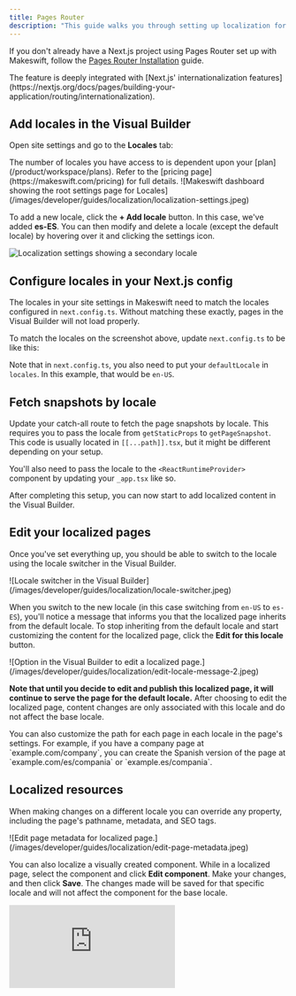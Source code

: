 ```yaml
---
title: Pages Router
description: "This guide walks you through setting up localization for your Makeswift site so you can visually customize your site for different locales."
---
```



If you don't already have a Next.js project using Pages Router set up with Makeswift, follow the [Pages Router Installation](/pages-router/installation) guide.

<Info>
  The feature is deeply integrated with [Next.js' internationalization
  features](https://nextjs.org/docs/pages/building-your-application/routing/internationalization).
</Info>

## Add locales in the Visual Builder

Open site settings and go to the **Locales** tab:

<Note>
  The number of locales you have access to is dependent upon your
  [plan](/product/workspace/plans). Refer to the [pricing
  page](https://makeswift.com/pricing) for full details.
</Note>

<Frame>
  ![Makeswift dashboard showing the root settings page for
  Locales](/images/developer/guides/localization/localization-settings.jpeg)
</Frame>

To add a new locale, click the **+ Add locale** button. In this case, we've added **es-ES**. You can then modify and delete a locale (except the default locale) by hovering over it and clicking the settings icon.

<Frame>
  <img
    src="/images/developer/guides/localization/secondary-locale.jpeg"
    alt="Localization settings showing a secondary locale"
  />
</Frame>

## Configure locales in your Next.js config

The locales in your site settings in Makeswift need to match the locales configured in `next.config.ts`. Without matching these exactly, pages in the Visual Builder will not load properly.

To match the locales on the screenshot above, update `next.config.ts` to be like this:

<NextConfigLocalizedExample />

Note that in `next.config.ts`, you also need to put your `defaultLocale` in `locales`.
In this example, that would be `en-US`.

## Fetch snapshots by locale

Update your catch-all route to fetch the page snapshots by locale. This requires you to pass the locale from `getStaticProps` to `getPageSnapshot`. This code is usually located in `[[...path]].tsx`, but it might be different depending on your setup.

<PagesCatchAllLocalizedExample />

You'll also need to pass the locale to the `<ReactRuntimeProvider>` component by updating your `_app.tsx` like so.

<PagesAppLocalized />

After completing this setup, you can now start to add localized content in the Visual Builder.

## Edit your localized pages

Once you've set everything up, you should be able to switch to the locale using the locale switcher in the Visual Builder.

<Frame>
  ![Locale switcher in the Visual
  Builder](/images/developer/guides/localization/locale-switcher.jpeg)
</Frame>

When you switch to the new locale (in this case switching from `en-US` to `es-ES`), you'll notice a message that informs you that the localized page inherits from the default locale. To stop inheriting from the default locale and start customizing the content for the localized page, click the **Edit for this locale** button.

<Frame>
  ![Option in the Visual Builder to edit a localized
  page.](/images/developer/guides/localization/edit-locale-message-2.jpeg)
</Frame>

**Note that until you decide to edit and publish this localized page, it will continue to serve the page for the default locale.** After choosing to edit the localized page, content changes are only associated with this locale and do not affect the base locale.

<Note>
  You can also customize the path for each page in each locale in the page's
  settings. For example, if you have a company page at `example.com/company`,
  you can create the Spanish version of the page at `example.com/es/compania` or
  `example.es/compania`.
</Note>

## Localized resources

When making changes on a different locale you can override any property, including the page's pathname, metadata, and SEO tags.

<Frame>
  ![Edit page metadata for localized
  page.](/images/developer/guides/localization/edit-page-metadata.jpeg)
</Frame>

You can also localize a visually created component. While in a localized page, select the component and click **Edit component**. Make your changes, and then click **Save**. The changes made will be saved for that specific locale and will not affect the component for the base locale.

<Frame>
  <iframe
    className="w-full aspect-video"
    src="https://www.youtube.com/embed/B7CbZnqjMQI"
    title="Scheduled publishing"
    frameborder="0"
    allow="accelerometer; autoplay; clipboard-write; encrypted-media; gyroscope; picture-in-picture"
    allowfullscreen
  />
</Frame>

## Publishing

Remember that localized content (pages, components, etc.) needs to be published just like any other resource. After you're done making all of your changes, publish them for these changes to go live. In the publish dialog, you'll be able to see the locale attached to each resource.

<Frame>
  ![Publishing localized
  content.](/images/developer/guides/localization/publishing.jpeg)
</Frame>
